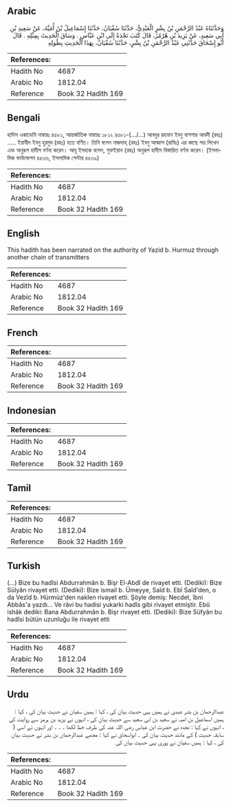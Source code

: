 ## Arabic


<div dir="rtl" lang="ar" style={{fontSize:'larger',backgroundColor:'#f8f9fa',padding:20}}>
وَحَدَّثَنَاهُ عَبْدُ الرَّحْمَنِ بْنُ بِشْرٍ الْعَبْدِيُّ، حَدَّثَنَا سُفْيَانُ، حَدَّثَنَا إِسْمَاعِيلُ بْنُ أُمَيَّةَ، عَنْ سَعِيدِ بْنِ أَبِي سَعِيدٍ، عَنْ يَزِيدَ بْنِ هُرْمُزَ، قَالَ كَتَبَ نَجْدَةُ إِلَى ابْنِ عَبَّاسٍ ‏.‏ وَسَاقَ الْحَدِيثَ بِمِثْلِهِ ‏.‏ قَالَ أَبُو إِسْحَاقَ حَدَّثَنِي عَبْدُ الرَّحْمَنِ بْنُ بِشْرٍ، حَدَّثَنَا سُفْيَانُ، بِهَذَا الْحَدِيثِ بِطُولِهِ
</div>
<div style={{backgroundColor:'#f8f9fa',padding:20, marginBottom: 10}}><table> <thead> <tr> <th>References:</th> <th></th> </tr> </thead> <tbody><tr><td>Hadith No</td><td>4687</td></tr><tr><td>Arabic No</td><td>1812.04</td></tr><tr><td>Reference</td><td>Book 32 Hadith 169</td></tr></tbody></table></div>

## Bengali


<div dir="ltr" lang="bn" style={{fontSize:'larger',backgroundColor:'#f8f9fa',padding:20}}>
হাদিস একাডেমি নাম্বারঃ ৪৫৮১, আন্তর্জাতিক নাম্বারঃ ১৮১২ ৪৫৮১-(.../...) আবদুর রহমান ইবনু বাশশার আবদী (রহঃ) ..... ইয়াযীদ ইবনু হুরমুয (রহঃ) হতে বর্ণিত। তিনি বলেন নাজদাহ্ (রহঃ) ইবনু আব্বাস (রাযিঃ) এর কাছে পত্র লিখেন এবং অনুরূপ হাদীস বর্ণনা করেন। আবূ ইসহাক বলেন, সুফইয়ান (রহঃ) অনুরূপ হাদীস বিস্তারিত বর্ণনা করেন। (ইসলামিক ফাউন্ডেশন ৪৫৩৬, ইসলামিক সেন্টার ৪৫৩৯)
</div>
<div style={{backgroundColor:'#f8f9fa',padding:20, marginBottom: 10}}><table> <thead> <tr> <th>References:</th> <th></th> </tr> </thead> <tbody><tr><td>Hadith No</td><td>4687</td></tr><tr><td>Arabic No</td><td>1812.04</td></tr><tr><td>Reference</td><td>Book 32 Hadith 169</td></tr></tbody></table></div>

## English


<div dir="ltr" lang="en" style={{fontSize:'larger',backgroundColor:'#f8f9fa',padding:20}}>
This hadith has been narrated on the authority of Yazid b. Hurmuz through another chain of transmitters
</div>
<div style={{backgroundColor:'#f8f9fa',padding:20, marginBottom: 10}}><table> <thead> <tr> <th>References:</th> <th></th> </tr> </thead> <tbody><tr><td>Hadith No</td><td>4687</td></tr><tr><td>Arabic No</td><td>1812.04</td></tr><tr><td>Reference</td><td>Book 32 Hadith 169</td></tr></tbody></table></div>

## French


<div dir="ltr" lang="fr" style={{fontSize:'larger',backgroundColor:'#f8f9fa',padding:20}}>

</div>
<div style={{backgroundColor:'#f8f9fa',padding:20, marginBottom: 10}}><table> <thead> <tr> <th>References:</th> <th></th> </tr> </thead> <tbody><tr><td>Hadith No</td><td>4687</td></tr><tr><td>Arabic No</td><td>1812.04</td></tr><tr><td>Reference</td><td>Book 32 Hadith 169</td></tr></tbody></table></div>

## Indonesian


<div dir="ltr" lang="id" style={{fontSize:'larger',backgroundColor:'#f8f9fa',padding:20}}>

</div>
<div style={{backgroundColor:'#f8f9fa',padding:20, marginBottom: 10}}><table> <thead> <tr> <th>References:</th> <th></th> </tr> </thead> <tbody><tr><td>Hadith No</td><td>4687</td></tr><tr><td>Arabic No</td><td>1812.04</td></tr><tr><td>Reference</td><td>Book 32 Hadith 169</td></tr></tbody></table></div>

## Tamil


<div dir="ltr" lang="ta" style={{fontSize:'larger',backgroundColor:'#f8f9fa',padding:20}}>

</div>
<div style={{backgroundColor:'#f8f9fa',padding:20, marginBottom: 10}}><table> <thead> <tr> <th>References:</th> <th></th> </tr> </thead> <tbody><tr><td>Hadith No</td><td>4687</td></tr><tr><td>Arabic No</td><td>1812.04</td></tr><tr><td>Reference</td><td>Book 32 Hadith 169</td></tr></tbody></table></div>

## Turkish


<div dir="ltr" lang="tr" style={{fontSize:'larger',backgroundColor:'#f8f9fa',padding:20}}>
(…) Bize bu hadîsi Abdurrahmân b. Bişr El-Abdî de rivayet etti. (Dediki): Bize Sülyân rivayet etti. (Dediki): Bize ismail b. Ümeyye, Saîd b. Ebî Saîd'den, o da Vezîd b. Hürmüz'den naklen rivayet etti. Şöyle demiş: Necdet, îbni Abbâs'a yazdı... Ve râvi bu hadisi yukarki hadîs gibi rivayet etmiştir. Ebû ishâk dediki: Bana Abdurrahmân b. Bişr rivayet etti. (Dediki): Bize Süfyân bu hadîsi bütün uzunluğu ile rivayet etti
</div>
<div style={{backgroundColor:'#f8f9fa',padding:20, marginBottom: 10}}><table> <thead> <tr> <th>References:</th> <th></th> </tr> </thead> <tbody><tr><td>Hadith No</td><td>4687</td></tr><tr><td>Arabic No</td><td>1812.04</td></tr><tr><td>Reference</td><td>Book 32 Hadith 169</td></tr></tbody></table></div>

## Urdu


<div dir="rtl" lang="ur" style={{fontSize:'larger',backgroundColor:'#f8f9fa',padding:20}}>
عبدالرحمان بن بشر عبدی نے ہمیں یہی حدیث بیان کی ، کہا : ہمیں سفیان نے حدیث بیان کی ، کہا : ہمیں اسماعیل بن امیہ نے سعید بن ابی سعید سے حدیث بیان کی ، انہوں نے یزید بن ہرمز سے روایت کی ، انہوں نے کہا : نجدہ نے حضرت ابن عباس رضی اللہ عنہ کی طرف خط لکھا ۔ ۔ ۔ اور انہوں نے اسی ( سابقہ حدیث ) کے مانند حدیث بیان کی ۔ ابواسحاق نے کہا : مجھے عبدالرحمان بن بشر نے حدیث بیان کی ، کہا : ہمیں سفیان نے پوری یہی حدیث بیان کی
</div>
<div style={{backgroundColor:'#f8f9fa',padding:20, marginBottom: 10}}><table> <thead> <tr> <th>References:</th> <th></th> </tr> </thead> <tbody><tr><td>Hadith No</td><td>4687</td></tr><tr><td>Arabic No</td><td>1812.04</td></tr><tr><td>Reference</td><td>Book 32 Hadith 169</td></tr></tbody></table></div>